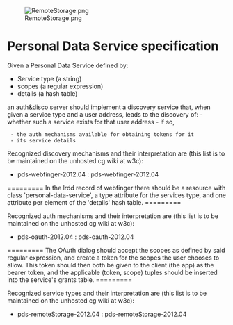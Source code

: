 [[File:RemoteStorage.png]]
= Personal Data Service specification =

Given a Personal Data Service defined by:
* Service type (a string)
* scopes (a regular expression)
* details (a hash table)

an auth&disco server should implement a discovery service that, when given a service type and a user address, leads to the discovery of:
- whether such a service exists for that user address
- if so,
  - the auth mechanisms available for obtaining tokens for it
  - its service details


Recognized discovery mechanisms and their interpretation are (this list is to be maintained on the unhosted cg wiki at w3c):

* pds-webfinger-2012.04 : pds-webfinger-2012.04
=========
In the lrdd record of webfinger there should be a resource with class 'personal-data-service', a type attribute for the services type, and one attribute per element of the 'details' hash table.
=========


Recognized auth mechanisms and their interpretation are (this list is to be maintained on the unhosted cg wiki at w3c):

* pds-oauth-2012.04 : pds-oauth-2012.04
=========
The OAuth dialog should accept the scopes as defined by said regular expression, and create a token for the scopes the user chooses to allow. This token should then both be given to the client (the app) as the bearer token, and the applicable (token, scope) tuples should be inserted into the service's grants table.
=========


Recognized service types and their interpretation are (this list is to be maintained on the unhosted cg wiki at w3c):

* pds-remoteStorage-2012.04 : pds-remoteStorage-2012.04
